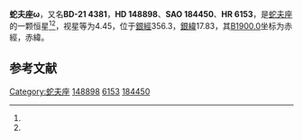 {{Starbox begin
| name = 蛇夫座ω
}}
{{Starbox observe
| epoch = [[J2000.0|J2000.0]]
| constell = [[蛇夫座|蛇夫座]]<ref name=SIMBAD>{{cite web
 | url=http://simbad.u-strasbg.fr/simbad/sim-id?Ident=HR+6153
 | title =Pulsating variable Star
 | publisher=Centre de Données astronomiques de Strasbourg
 | work=SIMBAD
 | accessdate=2012-07-13}}</ref><ref name=DATA>{{cite web
 | url=http://vizier.u-strasbg.fr/viz-bin/VizieR-5?-out.add=.&-source=5050&-corr=PK=HR&-out.max=9999&HR=6153
 | title=VizieR Detailed Page
 | accessdate=2012-07-13
 | archive-date=2016-03-04
 | archive-url=https://web.archive.org/web/20160304201524/http://vizier.u-strasbg.fr/viz-bin/VizieR-5?-out.add=.&-source=5050&-corr=PK=HR&-out.max=9999&HR=6153
 | dead-url=no
 }}</ref>
| 星官 = 
| ra = {{RA|16|32|8.2}}<ref name=SIMBAD /><ref name=DATA />
| dec = {{DEC|-21|27|59}}<ref name=SIMBAD /><ref name=DATA />
| appmag_v = 4.45<ref name=SIMBAD /><ref name=DATA />
}}
{{Starbox character
| class = A7p<ref name=SIMBAD /><ref name=DATA />
| b-v = 0.13<ref name=SIMBAD /><ref name=DATA />
| u-b = 0.13<ref name=SIMBAD /><ref name=DATA />
| r-i = 0.02<ref name=SIMBAD /><ref name=DATA />
| variable = 
}}
{{Starbox astrometry
| radial_v = 0.13
| prop_mo_ra = 3
| parallax = 0.028
| p_error = 
}}
{{Starbox catalog
| names =BD-21 4381，[[SAO星表|SAO]] 184450，[[HD星表|HD]] 148898，[[HR星表|HR]] 6153}}
{{Starbox reference |Simbad=HR+6153}}
{{Starbox end}}

'''蛇夫座ω'''，又名'''BD-21 4381'''，'''HD 148898'''、'''SAO 184450'''、'''HR 6153'''，是[[蛇夫座|蛇夫座]]的一颗恒星<ref name=SIMBAD /><ref name=DATA />，视星等为4.45，位于[[銀道座標系|銀經]]356.3，[[銀道座標系|銀緯]]17.83，其[[B1900.0|B1900.0]]坐标为赤經{{RA|16|26|12.4}}，赤緯{{DEC|-21|17.83|9}}。

== 参考文献 ==
{{reflist}}

{{star-stub}}

{{蛇夫座恒星}}
{{星官|东咸|4|2}}
[[Category:蛇夫座|Category:蛇夫座]]
[[Category:HD和HDE天體|148898]]
[[Category:HR天體|6153]]
[[Category:SAO天體|184450]]